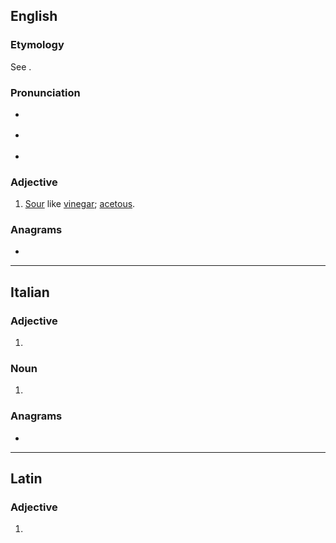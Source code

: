 ==English==

===Etymology===
See {{m|en|acetous}}.

===Pronunciation===
* {{a|RP}} {{IPA|en|/ˈæs.ɪ.təʊs/}}
* {{a|US}} {{IPA|en|/ˈæs.ɪ.toʊs/}}
* {{audio|en|en-us-acetose.ogg|Audio (US)}}

===Adjective===
{{en-adj}}

# [[sour|Sour]] like [[vinegar]]; [[acetous]].

===Anagrams===
* {{anagrams|en|a=aceeost|Acoetes|Acœtes|coatees}}

----

==Italian==

===Adjective===
{{head|it|adjective form}}

# {{feminine plural of|it|acetoso}}

===Noun===
{{head|it|noun plural form|g=f}}

# {{plural of|it|acetosa}}

===Anagrams===
* {{l|it|setaceo}}

----

==Latin==

===Adjective===
{{la-adj-form|acētōse}}

# {{inflection of|la|acētōsus||voc|m|s}}